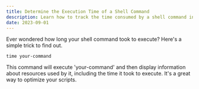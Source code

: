 ```yaml
---
title: Determine the Execution Time of a Shell Command
description: Learn how to track the time consumed by a shell command in a Unix-based system.
date: 2023-09-01
---
```


Ever wondered how long your shell command took to execute? Here's a simple trick to find out.

```shell
time your-command
```

This command will execute 'your-command' and then display information about resources used by it, including the time it took to execute. It's a great way to optimize your scripts.